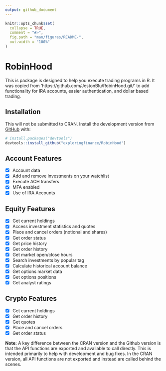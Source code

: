 ```yaml
---
output: github_document
---
```


<!-- README.md is generated from README.Rmd. Please edit that file -->

```r
knitr::opts_chunk$set(
  collapse = TRUE,
  comment = "#>",
  fig.path = "man/figures/README-",
  out.width = "100%"
)
```

# RobinHood

This is package is designed to help you execute trading programs in R. It was copied from 'https://github.com/JestonBlu/RobinHood.git/' to add functionality for IRA accounts, easier authentication, and dollar based trading. 

## Installation

This will not be submitted to CRAN. Install the development version from [GitHub](https://github.com/) with:

``` r
# install.packages("devtools")
devtools::install_github("exploringfinance/RobinHood")
```
## Account Features
- [x] Account data
- [x] Add and remove investments on your watchlist
- [x] Execute ACH transfers
- [x] MFA enabled
- [x] Use of IRA Accounts

## Equity Features
- [x] Get current holdings
- [x] Access investment statistics and quotes
- [x] Place and cancel orders (notional and shares)
- [x] Get order status
- [x] Get price history
- [x] Get order history
- [x] Get market open/close hours
- [x] Search investments by popular tag
- [x] Calculate historical account balance
- [x] Get options market data
- [x] Get options positions
- [x] Get analyst ratings

## Crypto Features
- [x] Get current holdings
- [x] Get order history
- [x] Get quotes
- [x] Place and cancel orders
- [x] Get order status

**Note:** A key difference between the CRAN version and the Github version is that the API functions are exported and available to call directly. This is intended primarily to help with development and bug fixes. In the CRAN version, all API functions are not exported and instead are called behind the scenes.



